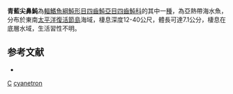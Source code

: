 {{Speciesbox
| taxon = Canthigaster cyanetron
| status = NE
| status_system = IUCN3.1 
| binomial_authority = [[Randall|Randall]] & [[Cea-Egaña|Cea-Egaña]], 1989
| synonyms = 
}}
'''青藍尖鼻魨'''為[[輻鰭魚綱|輻鰭魚綱]][[魨形目|魨形目]][[四齒魨亞目|四齒魨亞目]][[四齒魨科|四齒魨科]]的其中一[[種|種]]，為亞熱帶海水魚，分布於東南[[太平洋|太平洋]][[復活節島|復活節島]]海域，棲息深度12-40公尺，體長可達7.1公分，棲息在底層水域，生活習性不明。

==参考文献==
*{{FishBase_species|genus=Canthigaster|species=cyanetron|year=2014|month=3}}

{{taxonbar}}
[[Category:1989年描述的鱼类|C]]
[[Category:尖鼻魨屬|cyanetron]]
